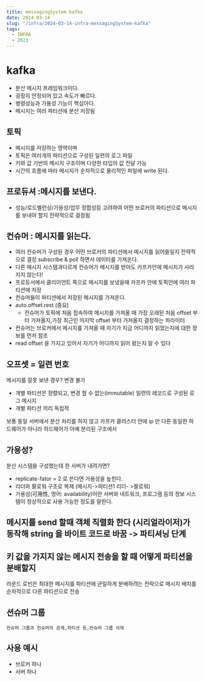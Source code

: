 ```yaml
---
title: messagingSystem kafka
date: 2024-03-14
slug: "/infra/2024-03-14-infra-messagingSystem-kafka"
tags:
  - INFRA
  - 2023
---
```


# kafka
* 분산 메시지 프레임워크이다.
* 굉장히 안정되어 있고 속도가 빠르다.
* 병령성능과 가용성 기능이 핵심아다.
* 메시지는 여러 파티션에 분산 저장됨

## 토픽
* 메시지를 저장하는 영역이며
* 토픽은 여러개의 파티션으로 구성된 일련의 로그 파일
* 키와 값 기반의 메시지 구조이며 다양한 타입의 값 전달 가능
* 시간의 흐름에 따라 메시지가 순차적으로 물리적인 파일에 write 된다.

## 프로듀셔 :메시지를 보낸다.

* 성능/로드벨런싱/가용성/업무 정합성등 고려하여 어떤 브로커의 파티션으로 메시지를 보내야 할지 전략적으로 결정됨

## 컨슈머 : 메시지를 읽는다.
* 여러 컨슈머가 구성된 경우 어떤 브로커의 파티션에서 메시지를 읽어들일지 전략적으로 결정 subscribe & poll 하면서 데이터를 가져온다.
* 다른 메시지 시스템과다르게 컨슈머가 메시지를 받아도 카프카안에 메시지가 사라지지 않는다!
* 프로듀서에서 클리이언트 쪽으로 메시지를 보냈을때 카프카 안에 토픽안에 여러 파티션에 저장
* 컨슈머들이 파티션에서 저장된 메시지를 가져온다.
* auto.offset.rest (중요)
    * 컨슈머가 토픽에 처음 접속하여 메시지를 가져올 때 가장 오래된 처음 offset 부터 가져올지,가장 최근인 마지막 offset 부터 가져올지 결정하는 파라미터
* 컨슈머는 브로커에서 메시지를 가져올 때 자기가 지금 어디까지 읽었는지에 대한 정보를 먼저 참조
* read offset 을 가지고 있어서 자기가 어디까지 읽어 왔는지 알 수 있다


## 오프셋 = 일련 번호
메시지를 잘못 보낸 경우? 변경 불가
* 개별 파티션은 정렬되고, 변경 할 수 없는(immutable) 일련의 레코드로 구성된 로그 메시지
* 개별 파티션 끼리 독립적


보통 동일 서버에서 분산 처리를 하지 않고
카프카 클러스터 안에
ip 만 다른 동일한 하드웨어가 아니라 하드웨어가 아예 분리된 구조에서

## 가용성?
분산 시스템을 구성했는데 한 서버가 내려가면?
* replicate-fator = 2 로 쓴다면 가용성을 높힌다.
* 리더와 팔로워 구조로 복제 (메시지->파티션1 리더- >팔로워)
* 가용성(可用性, 영어: availability)이란 서버와 네트워크, 프로그램 등의 정보 시스템이 정상적으로 사용 가능한 정도를 말한다.

## 메시지를 send 할때 객체 직렬화 한다 (시리얼라이저)가 동작해 string 을 바이트 코드로 바꿈 -> 파티셔닝 단계

## 키 값을 가지지 않는 메시지 전송을 할 때 어떻게 파티션을 분배할지
라운드 로빈은 최대한 메시지를 파티션에 균일하게 분배하려는 전략으로
메시지 배치를 순차적으로 다른 파티션으로 전송

## 션슈머 그룹
	컨슈머 그룹과 컨슈머의 관계,파티션 등,컨슈머 그룹 삭제


## 사용 예시
* 브로커 하나
* 서버 하나
